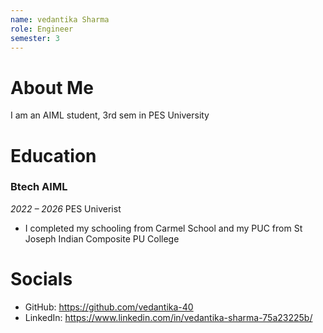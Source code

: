 ```yaml
---
name: vedantika Sharma
role: Engineer
semester: 3
---
```


# About Me

I am an AIML student, 3rd sem in PES University


# Education

### Btech AIML
_2022 – 2026_
PES Univerist
- I completed my schooling from Carmel School and my PUC from St Joseph Indian Composite PU College 

# Socials

- GitHub: https://github.com/vedantika-40
- LinkedIn: https://www.linkedin.com/in/vedantika-sharma-75a23225b/
